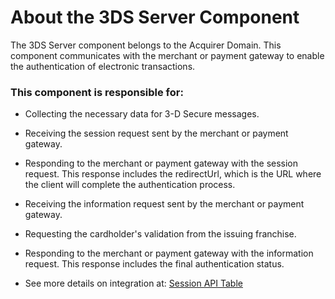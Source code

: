 # About the 3DS Server Component

The 3DS Server component belongs to the Acquirer Domain. This component communicates with the merchant or payment gateway to enable the authentication of electronic transactions.

### This component is responsible for:

- Collecting the necessary data for 3-D Secure messages.

- Receiving the session request sent by the merchant or payment gateway.

- Responding to the merchant or payment gateway with the session request. This response includes the redirectUrl, which is the URL where the client will complete the authentication process.

- Receiving the information request sent by the merchant or payment gateway.

- Requesting the cardholder's validation from the issuing franchise.

- Responding to the merchant or payment gateway with the information request. This response includes the final authentication status.

- See more details on integration at: [Session API Table](/en/three-d-s-server/api/sessions/rules)
